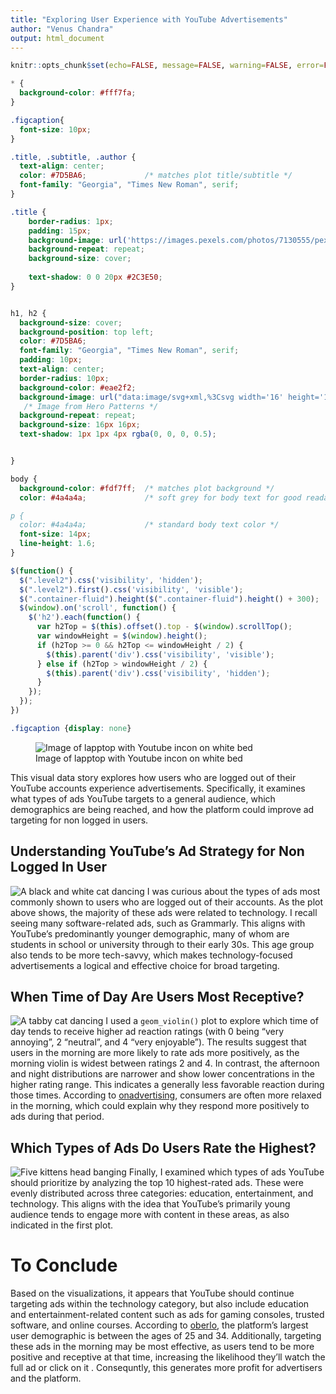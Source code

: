 ```yaml
---
title: "Exploring User Experience with YouTube Advertisements"
author: "Venus Chandra"
output: html_document
---
```


<script src="https://code.jquery.com/jquery-3.7.1.min.js" integrity="sha256-/JqT3SQfawRcv/BIHPThkBvs0OEvtFFmqPF/lYI/Cxo=" crossorigin="anonymous"></script>

```r
knitr::opts_chunk$set(echo=FALSE, message=FALSE, warning=FALSE, error=FALSE)
```


```css

* {
  background-color: #fff7fa;
}

.figcaption{
  font-size: 10px;
}

.title, .subtitle, .author {
  text-align: center;
  color: #7D5BA6;             /* matches plot title/subtitle */
  font-family: "Georgia", "Times New Roman", serif;
}

.title {
    border-radius: 1px;
    padding: 15px;
    background-image: url('https://images.pexels.com/photos/7130555/pexels-photo-7130555.jpeg?auto=compress&cs=tinysrgb&w=1260&h=750&dpr=2'); /* Image from pexels */
    background-repeat: repeat; 
    background-size: cover;
    
    text-shadow: 0 0 20px #2C3E50; 
}


h1, h2 {
  background-size: cover;
  background-position: top left;
  color: #7D5BA6;     
  font-family: "Georgia", "Times New Roman", serif;                
  padding: 10px;
  text-align: center;
  border-radius: 10px;
  background-color: #eae2f2;
  background-image: url("data:image/svg+xml,%3Csvg width='16' height='16' viewBox='0 0 16 16' xmlns='http://www.w3.org/2000/svg'%3E%3Cpath d='M0 0h16v2h-6v6h6v8H8v-6H2v6H0V0zm4 4h2v2H4V4zm8 8h2v2h-2v-2zm-8 0h2v2H4v-2zm8-8h2v2h-2V4z' fill='%23ffffff' fill-opacity='0.4' fill-rule='evenodd'/%3E%3C/svg%3E");
   /* Image from Hero Patterns */
  background-repeat: repeat;        
  background-size: 16px 16px;  
  text-shadow: 1px 1px 4px rgba(0, 0, 0, 0.5);


}

body {
  background-color: #fdf7ff;  /* matches plot background */
  color: #4a4a4a;             /* soft grey for body text for good readability 

p {
  color: #4a4a4a;             /* standard body text color */
  font-size: 14px;
  line-height: 1.6;
}

```


```js
$(function() {
  $(".level2").css('visibility', 'hidden');
  $(".level2").first().css('visibility', 'visible');
  $(".container-fluid").height($(".container-fluid").height() + 300);
  $(window).on('scroll', function() {
    $('h2').each(function() {
      var h2Top = $(this).offset().top - $(window).scrollTop();
      var windowHeight = $(window).height();
      if (h2Top >= 0 && h2Top <= windowHeight / 2) {
        $(this).parent('div').css('visibility', 'visible');
      } else if (h2Top > windowHeight / 2) {
        $(this).parent('div').css('visibility', 'hidden');
      }
    });
  });
})
```

```css
.figcaption {display: none}
```

 
![Image of lapptop with Youtube incon on white bed ](https://images.unsplash.com/photo-1646446947608-5f3b5bbbcd84?q=80&w=3087&auto=format&fit=crop&ixlib=rb-4.1.0&ixid=M3wxMjA3fDB8MHxwaG90by1wYWdlfHx8fGVufDB8fHx8fA%3D%3D)


This visual data story explores how users who are logged out of their YouTube accounts experience advertisements. Specifically, it examines what types of ads YouTube targets to a general audience, which demographics are being reached, and how the platform could improve ad targeting for non logged in users.

## Understanding YouTube’s Ad Strategy for Non Logged In User

![A black and white cat dancing](plot1.png)
I was curious about the types of ads most commonly shown to users who are logged out of their accounts. As the plot above shows, the majority of these ads were related to technology. I recall seeing many software-related ads, such as Grammarly. This aligns with YouTube’s predominantly younger demographic, many of whom are students in school or university through to their early 30s. This age group also tends to be more tech-savvy, which makes technology-focused advertisements a logical and effective choice for broad targeting.

## When Time of Day Are Users Most Receptive?

![A tabby cat dancing](plot2.png)
I used a ```geom_violin()``` plot to explore which time of day tends to receive higher ad reaction ratings (with 0 being "very annoying", 2 "neutral", and 4 "very enjoyable"). The results suggest that users in the morning are more likely to rate ads more positively, as the morning violin is widest between ratings 2 and 4. In contrast, the afternoon and night distributions are narrower and show lower concentrations in the higher rating range. This indicates a generally less favorable reaction during those times. According to [onadvertising](https://onadvertising.com/best-time-day-video-advertising/#:~:text=Additionally%2C%20consumers%20may%20be%20more%20likely%20to%20be%20relaxed%20and%20engaged%20with%20their%20tablets%20in%20the%20morning%2C%20making%20them%20more%20receptive%20to%20video%20advertising%20messages.), consumers are often more relaxed in the morning, which could explain why they respond more positively to ads during that period.

## Which Types of Ads Do Users Rate the Highest?

![Five kittens head banging](plot3.png)
Finally, I examined which types of ads YouTube should prioritize by analyzing the top 10 highest-rated ads. These were evenly distributed across three categories: education, entertainment, and technology. This aligns with the idea that YouTube’s primarily young audience tends to engage more with content in these areas, as also indicated in the first plot.

# To Conclude

Based on the visualizations, it appears that YouTube should continue targeting ads within the technology category, but also include education and entertainment-related content such as ads for gaming consoles, trusted software, and online courses. According to [oberlo](https://www.oberlo.com/statistics/youtube-age-demographics), the platform’s largest user demographic is between the ages of 25 and 34. Additionally, targeting these ads in the morning may be most effective, as users tend to be more positive and receptive at that time, increasing the likelihood they’ll watch the full ad or click on it . Consequntly, this generates more profit for advertisers and the platform.


